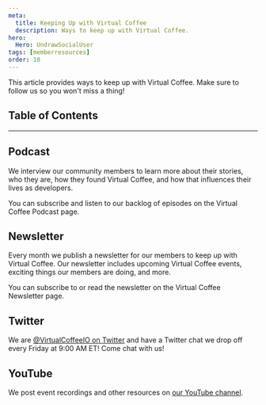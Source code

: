```yaml
---
meta:
  title: Keeping Up with Virtual Coffee
  description: Ways to keep up with Virtual Coffee.
hero:
  Hero: UndrawSocialUser
tags: [memberresources]
order: 10
---
```



<TextContainer background="light" showBackToTopLink={false}>

<LeadText>

This article provides ways to keep up with Virtual Coffee. Make sure to follow us so you won't miss a thing!

</LeadText>

</TextContainer>

## Table of Contents

<TextContainer>

---

## Podcast

We interview our community members to learn more about their stories, who they are, how they found Virtual Coffee, and how that influences their lives as developers.

You can subscribe and listen to our backlog of episodes on the <Link to="/podcast">Virtual Coffee Podcast</Link> page.

## Newsletter

Every month we publish a newsletter for our members to keep up with Virtual Coffee. Our newsletter includes upcoming Virtual Coffee events, exciting things our members are doing, and more.

You can subscribe to or read the newsletter on the <Link to="/newsletter">Virtual Coffee Newsletter</Link> page.

## Twitter

We are [@VirtualCoffeeIO on Twitter](https://twitter.com/VirtualCoffeeIO) and have a Twitter chat we drop off every Friday at 9:00 AM ET! Come chat with us!

## YouTube

We post event recordings and other resources on [our YouTube channel](https://www.youtube.com/channel/UCc0579aGEy7jTAgRglR4J0g).

</TextContainer>
